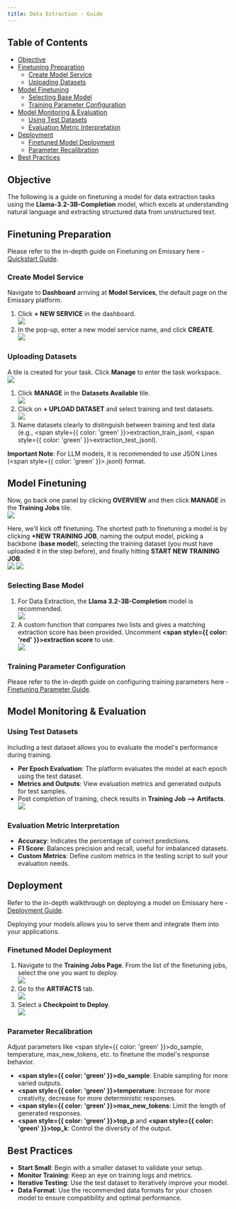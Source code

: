 ```yaml
---
title: Data Extraction - Guide
---
```


## Table of Contents
- [Objective](#objective)
- [Finetuning Preparation](#finetuning-preparation)
  - [Create Model Service](#create-model-service)
  - [Uploading Datasets](#uploading-datasets)
- [Model Finetuning](#model-finetuning)
  - [Selecting Base Model](#selecting-base-model)
  - [Training Parameter Configuration](#training-parameter-configuration)
- [Model Monitoring & Evaluation](#model-monitoring--evaluation)
  - [Using Test Datasets](#using-test-datasets)
  - [Evaluation Metric Interpretation](#evaluation-metric-interpretation)
- [Deployment](#deployment)
  - [Finetuned Model Deployment](#finetuned-model-deployment)
  - [Parameter Recalibration](#parameter-recalibration)
- [Best Practices](#best-practices)

## Objective

The following is a guide on finetuning a model for data extraction tasks using the **Llama-3.2-3B-Completion** model, which excels at understanding natural language and extracting structured data from unstructured text.

## Finetuning Preparation

Please refer to the in-depth guide on Finetuning on Emissary here - [Quickstart Guide](Finetuning/Quickstart).

### Create Model Service

Navigate to **Dashboard** arriving at **Model Services**, the default page on the Emissary platform.

1. Click **+ NEW SERVICE** in the dashboard.  
   <Card>
        <img src="/images/guides/project_create1.png" />
    </Card> 
2. In the pop-up, enter a new model service name, and click **CREATE**.  
   <Card>
        <img src="/images/guides/project_create2.png" />
    </Card> 

### Uploading Datasets

A tile is created for your task. Click **Manage** to enter the task workspace.  
    <Card>
        <img src="/images/guides/project_manage1.png" />
    </Card> 

1. Click **MANAGE** in the **Datasets Available** tile.  
   <Card>
        <img src="/images/guides/project_manage2.png" />
    </Card>
2. Click on **+ UPLOAD DATASET** and select training and test datasets.  
   <Card>
        <img src="/images/finetuning/upload_dataset.png" />
    </Card>
3. Name datasets clearly to distinguish between training and test data (e.g., <span style={{ color: 'green' }}>extraction_train_jsonl</span>, <span style={{ color: 'green' }}>extraction_test_jsonl</span>).

**Important Note**: For LLM models, it is recommended to use JSON Lines (<span style={{ color: 'green' }}>.jsonl</span>) format.  


## Model Finetuning

Now, go back one panel by clicking **OVERVIEW** and then click **MANAGE** in the **Training Jobs** tile.  
    <Card>
        <img src="/images/guides/project_manage3.png" />
    </Card>

Here, we’ll kick off finetuning. The shortest path to finetuning a model is by clicking **+NEW TRAINING JOB**, naming the output model, picking a backbone (**base model**), selecting the training dataset (you must have uploaded it in the step before), and finally hitting **START NEW TRAINING JOB**.  
    <Card>
        <img src="/images/guides/finetune1.png" />
    </Card>
    <Card>
        <img src="/images/guides/finetune2.png" />
    </Card>

### Selecting Base Model

1. For Data Extraction, the **Llama 3.2-3B-Completion** model is recommended.  
    <Card>
        <img src="/images/guides/base_model1.png" />
    </Card>
2. A custom function that compares two lists and gives a matching extraction score has been provided. Uncomment **<span style={{ color: 'red' }}>extraction score</span>** to use.  
   <Card>
        <img src="/images/guides/testing_extraction.png" />
    </Card>

### Training Parameter Configuration

Please refer to the in-depth guide on configuring training parameters here - [Finetuning Parameter Guide](../finetuning/parameters).

## Model Monitoring & Evaluation

### Using Test Datasets

Including a test dataset allows you to evaluate the model's performance during training.  

- **Per Epoch Evaluation**: The platform evaluates the model at each epoch using the test dataset.
- **Metrics and Outputs**: View evaluation metrics and generated outputs for test samples.
- Post completion of training, check results in **Training Job --> Artifacts**.  
    <Card>
        <img src="/images/guides/evaluate_extraction.png" />
    </Card>

### Evaluation Metric Interpretation

- **Accuracy**: Indicates the percentage of correct predictions.
- **F1 Score**: Balances precision and recall; useful for imbalanced datasets.
- **Custom Metrics**: Define custom metrics in the testing script to suit your evaluation needs.

## Deployment

Refer to the in-depth walkthrough on deploying a model on Emissary here - [Deployment Guide](../finetuning/deployment).

Deploying your models allows you to serve them and integrate them into your applications.

### Finetuned Model Deployment

1. Navigate to the **Training Jobs Page**. From the list of the finetuning jobs, select the one you want to deploy.  
    <Card>
        <img src="/images/guides/deployment_fine_tuned.png" />
    </Card>
2. Go to the **ARTIFACTS** tab.  
    <Card>
        <img src="/images/guides/artifacts1.png" />
    </Card>
3. Select a **Checkpoint to Deploy**.  
    <Card>
        <img src="/images/guides/checkpoint_evaluate.png" />
    </Card>

### Parameter Recalibration

Adjust parameters like <span style={{ color: 'green' }}>do_sample, temperature, max_new_tokens</span>, etc. to finetune the model's response behavior.

- **<span style={{ color: 'green' }}>do_sample</span>**: Enable sampling for more varied outputs.
- **<span style={{ color: 'green' }}>temperature</span>**: Increase for more creativity, decrease for more deterministic responses.
- **<span style={{ color: 'green' }}>max_new_tokens</span>**: Limit the length of generated responses.
- **<span style={{ color: 'green' }}>top_p</span>** and **<span style={{ color: 'green' }}>top_k</span>**: Control the diversity of the output.

## Best Practices

- **Start Small**: Begin with a smaller dataset to validate your setup.
- **Monitor Training**: Keep an eye on training logs and metrics.
- **Iterative Testing**: Use the test dataset to iteratively improve your model.
- **Data Format**: Use the recommended data formats for your chosen model to ensure compatibility and optimal performance.
